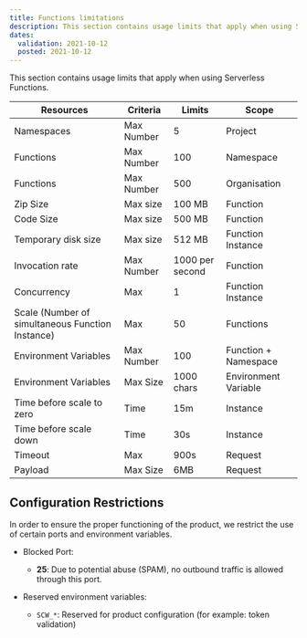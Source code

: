 ```yaml
---
title: Functions limitations
description: This section contains usage limits that apply when using Serverless Functions.
dates:
  validation: 2021-10-12
  posted: 2021-10-12
---
```


This section contains usage limits that apply when using Serverless Functions.

| Resources                                        | Criteria   | Limits          | Scope                |
|--------------------------------------------------|------------|-----------------|----------------------|
| Namespaces                                       | Max Number | 5               | Project              |
| Functions                                        | Max Number | 100             | Namespace            |
| Functions                                        | Max Number | 500             | Organisation         |
| Zip Size                                         | Max size   | 100 MB          | Function             |
| Code Size                                        | Max size   | 500 MB          | Function             |
| Temporary disk size                              | Max size   | 512 MB          | Function Instance    |
| Invocation rate                                  | Max Number | 1000 per second | Function             |
| Concurrency                                      | Max        | 1               | Function Instance    |
| Scale (Number of simultaneous Function Instance) | Max        | 50              | Functions            |
| Environment Variables                            | Max Number | 100             | Function + Namespace |
| Environment Variables                            | Max Size   | 1000 chars      | Environment Variable |
| Time before scale to zero                        | Time       | 15m             | Instance             |
| Time before scale down                           | Time       | 30s             | Instance             |
| Timeout                                          | Max        | 900s            | Request              |
| Payload                                          | Max Size   | 6MB             | Request              |

## Configuration Restrictions

In order to ensure the proper functioning of the product, we restrict the use of certain ports and environment variables.

* Blocked Port: 
  * **25**: Due to potential abuse (SPAM), no outbound traffic is allowed through this port.

* Reserved environment variables: 
  * `SCW_*`: Reserved for product configuration (for example: token validation)
